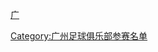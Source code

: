 {{Football squad with logo
 | name      = 2003年广州香雪名单
 | bgcolor   = #059F41
 | textcolor = #FFFFFF
 | teamname  = 广州香雪
 | seasontitle=[[2003年中国足球甲B联赛|<span style="color: #FFFFFF;">2003年</span>]][[中国足球甲B联赛|<span style="color: #FFFFFF;">甲B联赛</span>]]第三名
 | teamlogo  = 
 | p1=[[周展宏]]
 | p2=[[刘志强 (1979年)|刘志强]]
 | p3=[[叶志彬]]
 | p4=[[李志海]]
 | p6=[[黄志毅]]
 | p7=[[梁子成]]
 | p8=[[黎梓菲]] 
 | p9=[[乔吉姆]]     
 | p10=[[阿德里亚诺·费雷拉·达席尔瓦|阿德里亚诺]]     
 | p11=[[温小明]]
 | p12=[[刘醒]]
 | p13=[[霍日宁]]
 | p14=[[梁敬文]]
 | p15=[[郭浩]]
 | p17=[[罗勇]]
 | p18=[[韩锋]]
 | p19=[[包文 (足球运动员)|包文]]
 | p20=[[刘轶冰]]   
 | p21=[[吴伟超]]
 | p22=[[加利·格拉斯哥|加利]]
 | p23=[[李建强 (足球运动员)|李建强]]
 | p24=[[吴钰华]]
 | p25=[[张亮 (足球运动员)|张亮]]
 | p26=[[戴宪荣]]
 | p27=[[梁享]]
 | p29=[[陈宇平]]
 | p31=[[于德泉]]
 | p32=[[卢晓轩]]
 | p33=[[张云涛]]
 | p34=[[胡嘉健]]
 | p35=[[曹志杰]]
 | p36=[[杨熙昌]]
 | p37=[[冯俊彦]]
 | p38=[[梁仕铭]]
 | p40=[[黄洪涛]]
 | manager=[[麦超]]
}}
<noinclude>
{{DEFAULTSORT:Guangzhou FC Squad 2003}}
[[Category:广州足球俱乐部参赛名单]]
[[category:广州足球俱乐部球员|广]]
[[Category:體育導航模板|{{PAGENAME}}]]
</noinclude>
